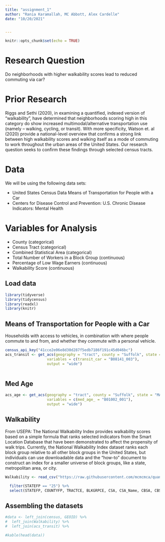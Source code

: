 ```yaml
---
title: "assignment_1"
author: "Rania Karamallah, MC Abbott, Alex Cardelle"
date: "10/20/2021"


---
```


```r
knitr::opts_chunk$set(echo = TRUE)
```

# Research Question

Do neighborhoods with higher walkability scores lead to reduced commuting via car?

# Prior Research

Riggs and Sethi (2020), in examining a quantified, indexed version of "walkability", have determined that neighborhoods scoring high in this category do show increased multimodal/alternative transportation use (namely -- walking, cycling, or transit). With more specificity, Watson et. al (2020) provide a national-level overview that confirms a strong link between high walkability scores and walking itself as a mode of commuting to work throughout the urban areas of the United States. Our research question seeks to confirm these findings through selected census tracts.

# Data

We will be using the following data sets:

* United States Census Data Means of Transportation for People with a Car
* Centers for Disease Control and Prevention: U.S. Chronic Disease Indicators: Mental Health 

# Variables for Analysis

* County (categorical)
* Census Tract (categorical)
* Combined Statistical Area (categorical)
* Total Number of Workers in a Block Group (continuous)
* Percentage of Low Wage Earners (continuous)
* Walkability Score (continuous)


## Load data

```r
library(tidyverse)
library(tidycensus)
library(readxl)
library(knitr)
```

## Means of Transportation for People with a Car

Households with access to vehicles, in combination with where people commute to and from, and whether they commute with a personal vehicle.

```r
census_api_key("41cce2e06e8d30d287f5edb7186f191c45d046bc")
acs_transit <- get_acs(geography = "tract", county = "Suffolk", state = "MA", 
                   variables = c(transit_car = "B08141_003"), 
                   output = "wide")
                    
```
## Med Age

```r
acs_age <- get_acs(geography = "tract", county = "Suffolk", state = "MA", 
                   variables = c(med_age_ = "B01002_001"), 
                   output = "wide")
```

## Walkability

From USEPA: The National Walkability Index provides walkability scores based on a simple formula that ranks selected indicators from the Smart Location Database that have been demonstrated to affect the propensity of walk trips. Currently, the National Walkability Index dataset ranks each block group relative to all other block groups in the United States, but individuals can use downloadable data and the "how-to" document to construct an index for a smaller universe of block groups, like a state, metropolitan area, or city.

```r

Walkability <- read_csv("https://raw.githubusercontent.com/mcmcmca/quant_assignment_1/main/EPA_SmartLocationDatabase_V3_Jan_2021_Final.csv")  %>%

  filter(STATEFP == "25") %>%
  select(STATEFP, COUNTYFP, TRACTCE, BLKGRPCE, CSA, CSA_Name, CBSA, CBSA_Name, CBSA_POP, P_WrkAge, AutoOwn0, Workers, R_LowWageWk, R_MedWageWk, R_HiWageWk, R_PCTLOWWAGE, NatWalkInd)

```

## Assembling the datasets 

```r
#data <- left_join(census, GEOID) %>% 
#  left_join(Walkability) %>%
#  left_join(acs_transit) %>%

#kable(head(data))
```

